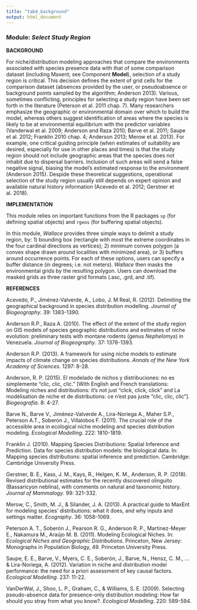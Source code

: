 ---
title: "tab4_background"
output: html_document
---

### **Module:** ***Select Study Region***

**BACKGROUND**

For niche/distribution modeling approaches that compare the environments associated with species presence data with that of some comparison dataset (including Maxent; see Component **Model**), selection of a study region is critical. This decision defines the extent of grid cells for the comparison dataset (absences provided by the user, or pseudoabsence or background points sampled by the algorithm; Anderson 2013). Various, sometimes conflicting, principles for selecting a study region have been set forth in the literature (Peterson et al. 2011 chap. 7). Many researchers emphasize the geographic or environmental domain over which to build the model, whereas others suggest identification of areas where the species is likely to be at environmental equilibrium with the predictor variables (Vanderwal et al. 2009; Anderson and Raza 2010; Barve et al. 2011; Saupe et al. 2012; Franklin 2010 chap. 4; Anderson 2013; Merow et al. 2013). For example, one critical guiding principle (when estimates of suitability are desired, especially for use in other places and times) is that the study region should not include geographic areas that the species does not inhabit due to dispersal barriers. Inclusion of such areas will send a false negative signal, biasing the model's estimated response to the environment (Anderson 2015). Despide these theoretical suggestions, operational selection of the study region usually still depends on expert opinion and available natural history information (Acevedo et al. 2012; Gerstner et al. 2018).

**IMPLEMENTATION** 

This module relies on important functions from the R packages `sp` (for defining spatial objects) and `rgeos` (for buffering spatial objects).  

In this module, *Wallace* provides three simple ways to delimit a study region, by: 1) bounding box (rectangle with most the extreme coordinates in the four cardinal directions as vertices); 2) minimum convex polygon (a convex shape drawn around localities with minimized area), or 3) buffers around occurrence points. For each of these options, users can specify a buffer distance (in degrees; i.e. not meters). *Wallace* then masks the environmental grids by the resulting polygon. Users can download the masked grids as three raster grid formats (.asc, .grd, and .tif).

**REFERENCES**

Acevedo, P., Jiménez‐Valverde, A., Lobo, J. M Real, R. (2012). Delimiting the geographical background in species distribution modelling. *Journal of Biogeography*. 39: 1383-1390.

Anderson R.P., Raza A. (2010). The effect of the extent of the study region on GIS models of species geographic distributions and estimates of niche evolution: preliminary tests with montane rodents (genus *Nephelomys*) in Venezuela. *Journal of Biogeography*. 37: 1378-1393.

Anderson R.P. (2013). A framework for using niche models to estimate impacts of climate change on species distributions. *Annals of the New York Academy of Sciences*. 1297: 8-28.

Anderson, R. P. (2015). El modelado de nichos y distribuciones: no es simplemente "clic, clic, clic." [With English and French translations: Modeling niches and distributions: it's not just "click, click, click" and La modélisation de niche et de distributions: ce n'est pas juste "clic, clic, clic"]. *Biogeografía*. 8: 4-27.

Barve N., Barve V., Jiménez-Valverde A., Lira-Noriega A., Maher S.P., Peterson A.T., Soberón J., Villalobos F. (2011). The crucial role of the accessible area in ecological niche modeling and species distribution modeling. *Ecological Modelling*. 222: 1810-1819.

Franklin J. (2010). Mapping Species Distributions: Spatial Inference and Prediction. Data for species distribution models: the biological data. In: Mapping species distributions: spatial inference and prediction. Cambridge: Cambridge University Press.

Gerstner, B. E., Kass, J. M., Kays, R., Helgen, K. M., Anderson, R. P. (2018). Revised distributional estimates for the recently discovered olinguito (Bassaricyon neblina), with comments on natural and taxonomic history. *Journal of Mammalogy*. 99: 321-332.

Merow, C., Smith, M. J., & Silander, J. A. (2013). A practical guide to MaxEnt for modeling species' distributions: what it does, and why inputs and settings matter. *Ecography*. 36: 1058-1069.

Peterson A. T., Soberón J., Pearson R. G., Anderson R. P., Martinez-Meyer E., Nakamura M., Araújo M. B. (2011). Modeling Ecological Niches. In: *Ecological Niches and Geographic Distributions*. Princeton, New Jersey: Monographs in Population Biology, 49. Princeton University Press.

Saupe, E. E., Barve, V., Myers, C. E., Soberón, J., Barve, N., Hensz, C. M., ... & Lira-Noriega, A. (2012). Variation in niche and distribution model performance: the need for a priori assessment of key causal factors. *Ecological Modelling*. 237: 11-22.

VanDerWal, J., Shoo, L. P., Graham, C., & Williams, S. E. (2009). Selecting pseudo-absence data for presence-only distribution modeling: How far should you stray from what you know?. *Ecological Modelling*. 220: 589-594.
